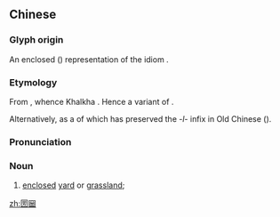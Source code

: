 ==Chinese==
{{zh-forms|gloss=-}}

===Glyph origin===
An enclosed ({{zh-l|*囗}}) representation of the idiom {{zh-l|四方八面|[[all around]]; in [[all]] [[direction]]s}}.

===Etymology===
From {{der|zh|mn|ᠬᠦᠷᠢᠶ᠎ᠡ||enclosure; area}}, whence Khalkha {{cog|mn|хүрээ}}. Hence a variant of {{zh-l|庫倫|''used in placenames''}}.

Alternatively, as a {{w|zh:分音詞|disyllabic Jin derivative}} of {{och-l|圈|circle}} which has preserved the ''-l-'' infix in Old Chinese ({{zh-ref|Qiao, 2008}}).

===Pronunciation===
{{zh-pron
|m=kūlüè
|j=kueh4 lye3
|cat=n
}}

===Noun===
{{zh-noun}}

# {{lb|zh|Jin}} [[enclosed]] [[yard]] or [[grassland]]; {{n-g|chiefly used in placenames in [[Shanxi]] and [[Inner Mongolia]]}}

[[zh:圐圙]]